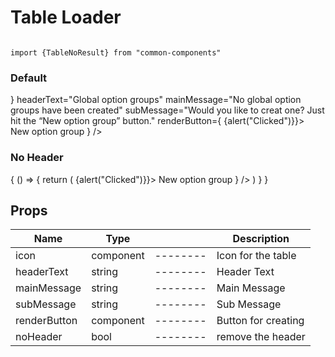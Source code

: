 
<Meta title="MDX | Table no result" component={TableNoResult} />

# Table Loader


```

import {TableNoResult} from "common-components"

```

### Default
<Preview>
    <Story name="Default">
            <TableNoResult icon={<IoIosGlobe fontSize={46}/>} headerText="Global option groups" mainMessage="No global option groups have been created" subMessage="Would you like to creat one? Just hit the “New option group” button."
                renderButton={
                    <SaveButton onClick={() => {alert("Clicked")}}>
                        <Add />
                        New option group
                    </SaveButton>
                }
            />
    </Story>
</Preview>

### No Header
<Preview>
  <Story name="No Header">
    {
      () => {
        return (
         <TableNoResult
           noHeader
           mainMessage="No global option groups have been created"
           subMessage="Would you like to creat one? Just hit the “New option group” button."
           renderButton={
             <SaveButton onClick={() => {alert("Clicked")}}>
               <Add />
               New option group
             </SaveButton>
           }
        />
        )
      }
    }
  </Story>
</Preview>


## Props

| Name         | Type      |          | Description         |
| ------------ | --------- | -------- | ------------------- |
| icon         | component | -------- | Icon for the table  |
| headerText   | string    | -------- | Header Text         |
| mainMessage  | string    | -------- | Main Message        |
| subMessage   | string    | -------- | Sub Message         |
| renderButton | component | -------- | Button for creating |
| noHeader     | bool      | -------- | remove the header   |

